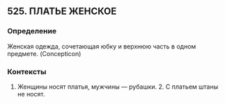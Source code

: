 ## 525. ПЛАТЬЕ ЖЕНСКОЕ
### Определение
Женская одежда, сочетающая юбку и верхнюю часть в одном предмете. (Concepticon)

### Контексты
1. Женщины носят платья, мужчины — рубашки. 2. С платьем штаны не носят.

